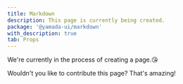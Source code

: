```yaml
---
title: Markdown
description: This page is currently being created.
package: '@yamada-ui/markdown'
with_description: true
tab: Props
---
```


We're currently in the process of creating a page.😘

Wouldn't you like to contribute this page? That's amazing!

